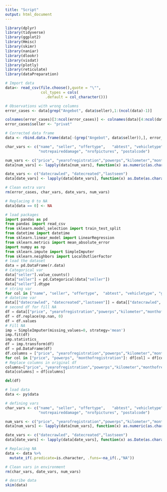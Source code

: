 ```yaml
---
title: "Script"
output: html_document
---
```


```r
library(dplyr)
library(tidyverse)
library(ggplot2)
library(Hmisc)
library(skimr)
library(naniar)
library(dlookr)
library(visdat)
library(plotly)
library(reticulate)
library(dataPreparation)
```

```r
# Import data
data<- read_csv(file.choose(),quote = "\"",
                col_types = cols(
                  .default = col_character()))

# Observations with wrong columns
error_cases <- data[grep("Angebot", data$seller),1:(ncol(data)-1)]

colnames(error_cases)[3:ncol(error_cases)] <- colnames(data)[4:ncol(data)]
error_cases$seller <- "privat"

# Corrected data frame
data <- rbind.data.frame(data[-(grep("Angebot", data$seller)),], error_cases)

char_vars <- c("name", "seller", "offertype",	"abtest", "vehicletype", "gearbox", "model", "fueltype", "brand", 
               "notrepaireddamage", "nrofpictures", "postalcode")

num_vars <- c("price", "yearofregistration","powerps","kilometer","monthofregistration")
data[num_vars] <- lapply(data[num_vars], function(x) as.numeric(as.character(x)))

date_vars <- c("datecrawled", "datecreated","lastseen")
data[date_vars] <- lapply(data[date_vars], function(x) as.Date(as.character(x)))

# Clean extra vars
rm(error_cases, char_vars, date_vars, num_vars)

# Replacing 0 to NA
data[data == 0] <- NA
```

```python
# load packages
import pandas as pd
from pandas import read_csv
from sklearn.model_selection import train_test_split
from datetime import datetime
from sklearn.linear_model import LinearRegression
from sklearn.metrics import mean_absolute_error
import numpy as np
from sklearn.impute import SimpleImputer
from sklearn.neighbors import LocalOutlierFactor
# load the dataset
data = pd.DataFrame(r.data)
# Categorical var
data["seller"].value_counts()
data["seller"] = pd.Categorical(data["seller"])
data["seller"].dtype
# string var
for col in ["name", "seller", "offertype",	"abtest", "vehicletype", "gearbox", "model", "fueltype", "brand", "notrepaireddamage", "nrofpictures", "postalcode"]: data[col] = data[col].astype('str')
# datetime var
data[["datecrawled", "datecreated","lastseen"]] = data[["datecrawled", "datecreated","lastseen"]].apply(pd.to_datetime, format='%Y-%m-%d')
# second df for fill NA
df = data[["price", "yearofregistration","powerps","kilometer","monthofregistration"]]
df = df.replace(np.nan, 0)
df = df.values
# Fill NA
imp = SimpleImputer(missing_values=0, strategy='mean')
imp.fit(df)
imp.statistics_
df = imp.transform(df)
df = pd.DataFrame(df)
df.columns = ["price", "yearofregistration","powerps","kilometer","monthofregistration"]
for col in ["price", "powerps", "monthofregistration"]: df[col] = df[col].astype('int')
# Replace columns in original df
columns=["price", "yearofregistration","powerps","kilometer","monthofregistration"]
data[columns] = df[columns]

del(df)

```

```r
# load data
data <- py$data

# defining vars
char_vars <- c("name", "seller", "offertype",	"abtest", "vehicletype", "gearbox", "model", "fueltype", "brand", 
               "notrepaireddamage", "nrofpictures", "postalcode")

num_vars <- c("price", "yearofregistration","powerps","kilometer","monthofregistration")
data[num_vars] <- lapply(data[num_vars], function(x) as.numeric(as.character(x)))

date_vars <- c("datecrawled", "datecreated","lastseen")
data[date_vars] <- lapply(data[date_vars], function(x) as.Date(as.character(x)))

# Replacing NA
data <- data %>%
  mutate_if(.predicate=is.character, .funs=~na_if(.,"NA"))

# Clean vars in environment
rm(char_vars, date_vars, num_vars)

# desribe data
skim(data)
```

